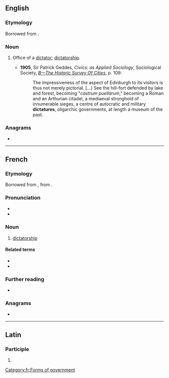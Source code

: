 ==English==

===Etymology===
Borrowed from {{bor|en|fr|dictature}}.

===Noun===
{{en-noun}}

# {{lb|en|obsolete}} Office of a [[dictator]]; [[dictatorship]].
#* '''1905''', Sir Patrick Geddes, ''Civics: as Applied Sociology'', Sociological Society, ''[[s:Civics: as Applied Sociology/Part 1/B—The Historic Survey Of Cities|B—The Historic Survey Of Cities]]'', p. 109:
#*:The impressiveness of the aspect of Edinburgh to its visitors is thus not merely pictorial. […] See the hill-fort defended by lake and forest, becoming "''castrum puellarum''," becoming a Roman and an Arthurian citadel, a mediaeval stronghold of innumerable sieges, a centre of autocratic and military '''dictatures''', oligarchic governments, at length a museum of the past.
#: {{rfquotek|lang=en|Francis Bacon}}

===Anagrams===
* {{anagrams|en|a=acdeirttu|trucidate|urticated}}

----

==French==
{{wikipedia|lang=fr}}

===Etymology===
Borrowed from {{bor|fr|la|dictātūra}}, from {{m|la|dictō}}.

===Pronunciation===
* {{fr-IPA}}
* {{audio|LL-Q150 (fra)-Fhala.K-dictature.wav|Audio|lang=fr}}

===Noun===
{{fr-noun|f}}

# [[dictatorship]]

====Related terms====
* {{l|fr|dicter}}
* {{l|fr|dictateur}}

===Further reading===
* {{R:TLFi}}

===Anagrams===
* {{l|fr|dictateur}}

[[Category:fr:Forms of government]]

----

==Latin==

===Participle===
{{la-part-form|dictātūre}}

# {{inflection of|dictātūrus||voc|m|s|lang=la}}